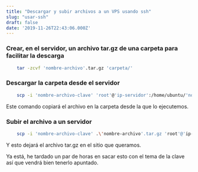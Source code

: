 ```yaml
---
title: "Descargar y subir archivos a un VPS usando ssh"
slug: "usar-ssh"
draft: false
date: '2019-11-26T22:43:06.000Z'
---
```


### Crear, en el servidor, un archivo tar.gz de una carpeta para facilitar la descarga

```bash
    tar -zcvf 'nombre-archivo'.tar.gz 'carpeta/'
```

### Descargar la carpeta desde el servidor

```bash
    scp -i 'nombre-archivo-clave' 'root'@'ip-servidor':/home/ubuntu/'nombre-archivo'.tar.gz ./
```

Este comando copiará el archivo en la carpeta desde la que lo ejecutemos.

### Subir el archivo a un servidor

```bash
    scp -i 'nombre-archivo-clave' .\'nombre-archivo'.tar.gz 'root'@'ip-destino':/home/ubuntu
```

Y esto dejará el archivo tar.gz en el sitio que queramos.

Ya está, he tardado un par de horas en sacar esto con el tema de la clave así que vendrá bien tenerlo apuntado.
